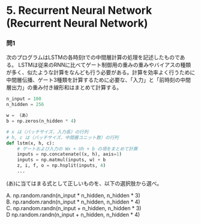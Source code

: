 # 5. Recurrent Neural Network (Recurrent Neural Network)

### 問1

次のプログラムはLSTMの各時刻tでの中間層計算の処理を記述したものである。
LSTMは従来のRNNに比べてゲート制御用の重みの重みやバイアスの種類が多く、似たような計算をなんども行う必要がある。計算を効率よく行うために中間層伝播、ゲート3種類を計算するために必要な、「入力」と「前時刻の中間層出力」の重み付き線形和はまとめて計算する。

```python
n_input = 100  
n_hidden = 256

w = （あ）  
b = np.zeros(n_hidden * 4)

# x は（バッチサイズ、入力長）の行列  
# h, c は（バッチサイズ、中間層ユニット数）の行列  
def lstm(x, h, c):  
    # ゲートおよび入力の Wx + Uh + b の項をまとめて計算  
    inputs = np.concatenate((x, h), axis=1)  
    inputs = np.matmul(inputs, w) + b  
    z, i, f, o = np.hsplit(inputs, 4)  
    ...
```
(あ)に当てはまる式として正しいものを、以下の選択肢から選べ。

A. np.random.randn(n_input * n_hidden, n_hidden * 3)  
B. np.random.randn(n_input * n_hidden, n_hidden * 4)  
C. np.random.randn(n_input + n_hidden, n_hidden * 3)  
D np.random.randn(n_input + n_hidden, n_hidden * 4)